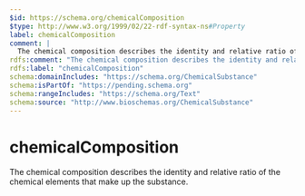 ```yaml
---
$id: https://schema.org/chemicalComposition
$type: http://www.w3.org/1999/02/22-rdf-syntax-ns#Property
label: chemicalComposition
comment: |
  The chemical composition describes the identity and relative ratio of the chemical elements that make up the substance.
rdfs:comment: "The chemical composition describes the identity and relative ratio of the chemical elements that make up the substance."
rdfs:label: "chemicalComposition"
schema:domainIncludes: "https://schema.org/ChemicalSubstance"
schema:isPartOf: "https://pending.schema.org"
schema:rangeIncludes: "https://schema.org/Text"
schema:source: "http://www.bioschemas.org/ChemicalSubstance"
---
```


# chemicalComposition

The chemical composition describes the identity and relative ratio of the chemical elements that make up the substance.

